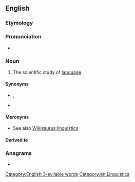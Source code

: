 {{also|lingüístics}}
==English==

===Etymology===
{{suffix|linguist|ics|lang=en}}

===Pronunciation===
* {{IPA|/lɪŋˈɡwɪstɪks/|/liŋˈɡwɪstɪks/|lang=en}}
{{rfap|lang=en}}

===Noun===
{{wikiversity lecture}}
{{wikipedia}}
{{en-noun|-}}

# The scientific study of [[language]].

====Synonyms====
* {{l|en|glossology}}, {{l|en|glottology}}
* {{l|en|speechlore}}

====Meronyms====
* See also [[Wikisaurus:linguistics]]

====Derived te====
===Anagrams===
* {{anagrams|en|linguicists}}

[[Category:English 3-syllable words]]
[[Category:en:Linguistics]]